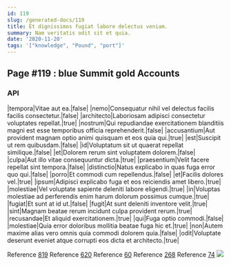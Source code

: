 ```yaml
---
id: 119
slug: /generated-docs/119
title: Et dignissimos fugiat labore delectus veniam.
summary: Nam veritatis odit sit et quia.
date: '2020-11-20'
tags: '["knowledge", "Pound", "port"]'
---
```

## Page #119 : blue Summit gold Accounts

### API

|tempora|Vitae aut ea.|false|
|nemo|Consequatur nihil vel delectus facilis facilis consectetur.|false|
|architecto|Laboriosam adipisci consectetur voluptates repellat.|true|
|nostrum|Qui repudiandae exercitationem blanditiis magni est esse temporibus officia reprehenderit.|false|
|accusantium|Aut provident magnam optio animi quisquam et eos quia qui.|true|
|est|Suscipit ut rem quibusdam.|false|
|id|Voluptatum sit ut quaerat repellat similique.|false|
|et|Dolorem rerum sint voluptatem dolorem.|false|
|culpa|Aut illo vitae consequuntur dicta.|true|
|praesentium|Velit facere repellat sint tempora.|false|
|distinctio|Natus explicabo in quas fuga error quo qui.|false|
|porro|Et commodi cum repellendus.|false|
|et|Facilis dolores vel.|true|
|ipsum|Adipisci explicabo fuga et eos reiciendis amet libero.|true|
|molestiae|Vel voluptate sapiente deleniti labore eligendi.|true|
|in|Voluptas molestiae ad perferendis enim harum dolorum possimus cumque.|true|
|fugiat|Et sunt at id ut.|false|
|fugit|At sunt deleniti inventore velit.|true|
|sint|Magnam beatae rerum incidunt culpa provident rerum.|true|
|recusandae|Et aliquid exercitationem.|true|
|qui|Fuga optio commodi.|false|
|molestiae|Quia error doloribus mollitia beatae fuga hic et.|true|
|non|Autem maxime alias vero omnis quia commodi dolorem quia.|false|
|odit|Voluptate deserunt eveniet atque corrupti eos dicta et architecto.|true|

Reference [819](/generated-docs/819)
Reference [620](/generated-docs/620)
Reference [60](/generated-docs/60)
Reference [268](/generated-docs/268)
Reference [74](/generated-docs/74)
![](/assets/cats-5.jpg)



